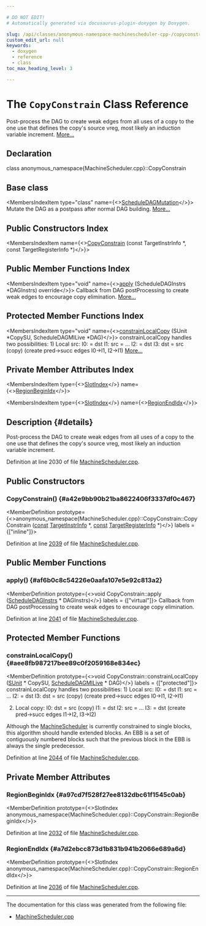 ```yaml
---

# DO NOT EDIT!
# Automatically generated via docusaurus-plugin-doxygen by Doxygen.

slug: /api/classes/anonymous-namespace-machinescheduler-cpp-/copyconstrain
custom_edit_url: null
keywords:
  - doxygen
  - reference
  - class
toc_max_heading_level: 3

---
```





# The `CopyConstrain` Class Reference

<DoxygenPage pluginConfig={pluginConfig}>

Post-process the DAG to create weak edges from all uses of a copy to the one use that defines the copy&#39;s source vreg, most likely an induction variable increment. <a href="#details">More...</a>

## Declaration

<CodeBlock>class anonymous_namespace{MachineScheduler.cpp}::CopyConstrain</CodeBlock>

## Base class

<MembersIndex>

<MembersIndexItem
  type="class"
  name={<><a href="/docs/api/classes/llvm/scheduledagmutation">ScheduleDAGMutation</a></>}>
Mutate the DAG as a postpass after normal DAG building. <a href="/docs/api/classes/llvm/scheduledagmutation/#details">More...</a>
</MembersIndexItem>

</MembersIndex>

## Public Constructors Index

<MembersIndex>

<MembersIndexItem
  name={<><a href="#a42e9bb90b21ba8622406f3337df0c467">CopyConstrain</a> (const TargetInstrInfo &#42;, const TargetRegisterInfo &#42;)</>}>
</MembersIndexItem>

</MembersIndex>

## Public Member Functions Index

<MembersIndex>

<MembersIndexItem
  type="void"
  name={<><a href="#af6b0c8c54226e0aafa107e5e92c813a2">apply</a> (ScheduleDAGInstrs &#42;DAGInstrs) override</>}>
Callback from DAG postProcessing to create weak edges to encourage copy elimination. <a href="#af6b0c8c54226e0aafa107e5e92c813a2">More...</a>
</MembersIndexItem>

</MembersIndex>

## Protected Member Functions Index

<MembersIndex>

<MembersIndexItem
  type="void"
  name={<><a href="#aee8fb987217bee89c0f2059168e834ec">constrainLocalCopy</a> (SUnit &#42;CopySU, ScheduleDAGMILive &#42;DAG)</>}>
constrainLocalCopy handles two possibilities: 1) Local src: I0: = dst I1: src = ... I2: = dst I3: dst = src (copy) (create pred-&gt;succ edges I0-&gt;I1, I2-&gt;I1) <a href="#aee8fb987217bee89c0f2059168e834ec">More...</a>
</MembersIndexItem>

</MembersIndex>

## Private Member Attributes Index

<MembersIndex>

<MembersIndexItem
  type={<><a href="/docs/api/classes/llvm/slotindex">SlotIndex</a></>}
  name={<><a href="#a97cd7f528f27ee8132dbc61f1545c0ab">RegionBeginIdx</a></>}>
</MembersIndexItem>

<MembersIndexItem
  type={<><a href="/docs/api/classes/llvm/slotindex">SlotIndex</a></>}
  name={<><a href="#a7d2ebcc873d1b831b941b2066e689a6d">RegionEndIdx</a></>}>
</MembersIndexItem>

</MembersIndex>

## Description {#details}

Post-process the DAG to create weak edges from all uses of a copy to the one use that defines the copy&#39;s source vreg, most likely an induction variable increment.

Definition at line 2030 of file <a href="/docs/api/files/lib/lib/codegen/machinescheduler-cpp">MachineScheduler.cpp</a>.

<SectionDefinition>

## Public Constructors

### CopyConstrain() {#a42e9bb90b21ba8622406f3337df0c467}

<MemberDefinition
  prototype={<>anonymous&#95;namespace&#123;MachineScheduler.cpp&#125;::CopyConstrain::CopyConstrain (<a href="/docs/api/files/lib/lib/target/lib/target/aarch64/aarch64promoteconstant-cpp/#a90f8350fecae261c25be85d38b451bff">const</a> <a href="/docs/api/classes/llvm/targetinstrinfo">TargetInstrInfo</a> &#42;, <a href="/docs/api/files/lib/lib/target/lib/target/aarch64/aarch64promoteconstant-cpp/#a90f8350fecae261c25be85d38b451bff">const</a> <a href="/docs/api/classes/llvm/targetregisterinfo">TargetRegisterInfo</a> &#42;)</>}
  labels = {["inline"]}>

Definition at line <a href="/docs/api/files/lib/lib/codegen/machinescheduler-cpp/#l02039">2039</a> of file <a href="/docs/api/files/lib/lib/codegen/machinescheduler-cpp">MachineScheduler.cpp</a>.
</MemberDefinition>

</SectionDefinition>

<SectionDefinition>

## Public Member Functions

### apply() {#af6b0c8c54226e0aafa107e5e92c813a2}

<MemberDefinition
  prototype={<>void CopyConstrain::apply (<a href="/docs/api/classes/llvm/scheduledaginstrs">ScheduleDAGInstrs</a> &#42; DAGInstrs)</>}
  labels = {["virtual"]}>
Callback from DAG postProcessing to create weak edges to encourage copy elimination.

Definition at line <a href="/docs/api/files/lib/lib/codegen/machinescheduler-cpp/#l02041">2041</a> of file <a href="/docs/api/files/lib/lib/codegen/machinescheduler-cpp">MachineScheduler.cpp</a>.
</MemberDefinition>

</SectionDefinition>

<SectionDefinition>

## Protected Member Functions

### constrainLocalCopy() {#aee8fb987217bee89c0f2059168e834ec}

<MemberDefinition
  prototype={<>void CopyConstrain::constrainLocalCopy (<a href="/docs/api/classes/llvm/sunit">SUnit</a> &#42; CopySU, <a href="/docs/api/classes/llvm/scheduledagmilive">ScheduleDAGMILive</a> &#42; DAG)</>}
  labels = {["protected"]}>
constrainLocalCopy handles two possibilities: 1) Local src: I0: = dst I1: src = ... I2: = dst I3: dst = src (copy) (create pred-&gt;succ edges I0-&gt;I1, I2-&gt;I1)

2) Local copy: I0: dst = src (copy) I1: = dst I2: src = ... I3: = dst (create pred-&gt;succ edges I1-&gt;I2, I3-&gt;I2)

Although the <a href="/docs/api/classes/anonymous-namespace-machinescheduler-cpp-/machinescheduler">MachineScheduler</a> is currently constrained to single blocks, this algorithm should handle extended blocks. An EBB is a set of contiguously numbered blocks such that the previous block in the EBB is always the single predecessor.

Definition at line <a href="/docs/api/files/lib/lib/codegen/machinescheduler-cpp/#l02044">2044</a> of file <a href="/docs/api/files/lib/lib/codegen/machinescheduler-cpp">MachineScheduler.cpp</a>.
</MemberDefinition>

</SectionDefinition>

<SectionDefinition>

## Private Member Attributes

### RegionBeginIdx {#a97cd7f528f27ee8132dbc61f1545c0ab}

<MemberDefinition
  prototype={<>SlotIndex anonymous&#95;namespace&#123;MachineScheduler.cpp&#125;::CopyConstrain::RegionBeginIdx</>}>

Definition at line <a href="/docs/api/files/lib/lib/codegen/machinescheduler-cpp/#l02032">2032</a> of file <a href="/docs/api/files/lib/lib/codegen/machinescheduler-cpp">MachineScheduler.cpp</a>.
</MemberDefinition>

### RegionEndIdx {#a7d2ebcc873d1b831b941b2066e689a6d}

<MemberDefinition
  prototype={<>SlotIndex anonymous&#95;namespace&#123;MachineScheduler.cpp&#125;::CopyConstrain::RegionEndIdx</>}>

Definition at line <a href="/docs/api/files/lib/lib/codegen/machinescheduler-cpp/#l02036">2036</a> of file <a href="/docs/api/files/lib/lib/codegen/machinescheduler-cpp">MachineScheduler.cpp</a>.
</MemberDefinition>

</SectionDefinition>

<hr/>

The documentation for this class was generated from the following file:

<ul>
<li><a href="/docs/api/files/lib/lib/codegen/machinescheduler-cpp">MachineScheduler.cpp</a></li>
</ul>

</DoxygenPage>
